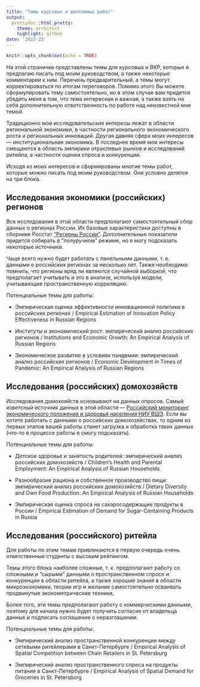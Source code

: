 ```yaml
---
title: "Темы курсовых и дипломных работ"
output:
  prettydoc::html_pretty:
    theme: architect
    highlight: github
date: '2022-23'
---
```


```r
knitr::opts_chunk$set(echo = TRUE)
```

На этой страничке представлены темы для курсовых и ВКР, которые я предлагаю писать под моим руководством, а также некоторые комментарии к ним. 
Перечень предварительный, а темы могут корректироваться по итогам переговоров. Помимо этого Вы можете сформулировать тему самостоятельно, но в этом случае вам придется убедить меня в том, что тема интересная и важная, а также взять на себя дополнительную ответственность по работе над неизвестной мне темой.

Традиционно мои исследовательские интересы лежат в области региональной экономики, в частности регионального экономического роста и региональных инноваций. Другая давняя сфера моих интересов --- институциональная экономика. В последнее время мои интересы смещаются в область эмпирики отраслевых рынков и исследований ритейла, в частности оценки спроса и конкуренции. 

Исходя из моих интересов и сформированы многие темы работ, которые можно писать под моим руководством. Они условно делятся на три блока. 


## Исследования экономики (российских) регионов

Все исследования в этой области предполагают самостоятельный сбор данных о регионах России. Их базовые характеристики доступны в сборнике Росстат ["Регионы России"](https://rosstat.gov.ru/folder/210/document/13205). Дополнительные показатели придется собирать в "полуручном" режиме, но я могу подсказать некоторые источники. 

Чаще всего нужно будет работать с панельными данными, т. е. данными о российских регионах за несколько лет. Также необходимо помнить, что регионы вряд ли являются случайной выборкой, что предполагает учитывать и это в анализе, используя модели, учитывающие пространственную корреляцию. 

Потенциальные темы для работы: 

* Эмпирическая оценка эффективности инновационной политики в российских регионах / Empirical Estimation of Innovation Policy Effectiveness in Russian Regions

* Институты и экономический рост: эмпирический анализ российских регионов / Institutions and Economic Growth: An Empirical Analysis of Russian Regions

* Экономическое развитие в условиях пандемии: эмпирический анализ российских регионов / Economic Development in Times of Pandemic: An Empirical Analysis of Russian Regions



## Исследования (российских) домохозяйств

Исследования домохояйств основывают на данных опросов. Самый изветсный источник данных в этой области --- [Российский мониторинг экономического положения и здоровья населения НИУ ВШЭ](https://www.hse.ru/rlms/). Если вы хотите работать с данными о российских домохозяйствах, то одним из первых этапов вашей работы станет загрузка и обработка таких данных (что-то в процессе работы я смогу подсказать).

Потенциальные темы для работы: 

* Детское здоровье и занятость родителей: эмпирический анализ российских домохозяйств / Children's Health and Parental Employment: An Empirical Analysis of Russian Households

* Разнообразие рациона и собственное производство пищи: эмпирический анализ российских домохозяйств / Dietary Diversity and Own Food Production: An Empirical Analysis of Russian Households

* Эмпирическая оценка спроса на сахаросодержащие продукты в России / Empirical Estimation of Demand for Sugar-Containing Products in Russia


## Исследования (российского) ритейла

Для работы по этим темам привлекаются в первую очередь очень ответственные студенты с высоким рейтингом. 

Темы этого блока наиболее сложные, т. к. предполагают работу со сложными и "сырыми" данными о пространственном спросе и конкуренции в области ритейла, а также хорошие знания в области микроэкономики, теории игр и желание самостоятельно осваивать продвинутые эконометрические техники. 

Более того, эти темы предполагают работу с коммерческими данными, поэтому для начала нужно будет получить согласие от владельца данных и подписать соглашение о неразглашении. 


Потенциальные темы для работы: 

* Эмпирический анализ пространственной конкуренции между сетевыми ритейлерами в Санкт-Петербурге / Empirical Analysis of Spatial Competition between Chain Retailers in St. Petersburg

* Эмпирический анализ пространственного спроса на продукты питания в Санкт-Петербурге / Empirical Analysis of Spatial Demand for Groceries in St. Petersburg







